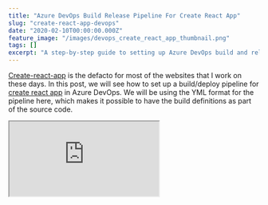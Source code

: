 ```yaml
---
title: "Azure DevOps Build Release Pipeline For Create React App"
slug: "create-react-app-devops"
date: "2020-02-10T00:00:00.000Z"
feature_image: "/images/devops_create_react_app_thumbnail.png"
tags: []
excerpt: "A step-by-step guide to setting up Azure DevOps build and release pipelines for Create React App projects using YML for automated deployments."
---
```


[Create-react-app](https://github.com/facebook/create-react-app) is the defacto for most of the websites that I work on these days. In this post, we will see how to set up a build/deploy pipeline for [create react app](https://create-react-app.dev/) in Azure DevOps. We will be using the YML format for the pipeline here, which makes it possible to have the build definitions as part of the source code.

<iframe src="https://www.youtube.com/embed/QbmLxfRCt38" />

Build Pipeline
--------------

![](/images/devops_create_react_app.jpg)

In the DevOps portal, start by creating a new Build pipeline and choose the '**Node.js with React**' template. By default, it comes with the _'Install Node.js'_ step that installs the required node version and the _'npm script step'_ to execute any custom scripts. The output of the build step must be an artifact to deploy in the Release step. To support this we need to add two steps to the YML file.

*   Install Node.js
*   Build UI (Npm script)
*   Create Archive
*   Publish Artifacts

    # Node.js with React
    # Build a Node.js project that uses React.
    # Add steps that analyze code, save build artifacts, deploy, and more:
    # https://docs.microsoft.com/azure/devops/pipelines/languages/javascript
    
    trigger:
      - master
    
    variables:
      uiSource: "src/ui"
      uiBuild: "$(uiSource)/build"
    
    pool:
      vmthumbnail: ../"ubuntu-latest"
    
    steps:
      - task: NodeTool@0
        inputs:
          versionSpec: "10.x"
        displayName: "Install Node.js"
    
      - script: |
          pushd $(uiSource)
          npm install
          npm run build
          popd
        displayName: "Build UI"
    
      - task: ArchiveFiles@2
        displayName: Archive
        inputs:
          rootFolderOrFile: "$(uiBuild)"
          includeRootFolder: false
          archiveType: "zip"
          archiveFile: "$(Build.ArtifactStagingDirectory)/ui-$(Build.BuildId).zip"
          replaceExistingArchive: true
    
      - task: PublishBuildArtifacts@1
        displayName: Publish Artifacts
        inputs:
          PathtoPublish: "$(Build.ArtifactStagingDirectory)"
          ArtifactName: "drop"
          publishLocation: "Container"
    

The above pipeline generates a zip artifact of the contents of the 'build' folder.

Release Pipeline
----------------

![](/images/devops_cra_release.jpg)

To release to Azure Web App, create a new release pipeline and add the Azure Web App Task. Link with the appropriate Azure subscription and select the web application to deploy.

Frontend Routing
----------------

When using React, you will likely use a routing library like [react-router](https://reacttraining.com/react-router/). In this case, the routing library must handle the URLs and not the server hosting the files. The server will fail to server those routes as you probably won't have anything to interpret those routes. When hosting on IIS (also for Azure Web App on Windows) add a _web.config_ file to the public folder. This file will automatically get packaged at the root of the artifact. The file has a [URL Rewrite config](https://docs.microsoft.com/en-us/iis/extensions/url-rewrite-module/creating-rewrite-rules-for-the-url-rewrite-module) that takes any route and points it to the root of the website and have the _Index.html_ file served. Eg. If the web site has a route 'https://example.com/customer/1223' and if a user hits this URL directly on the browser, IIS will redirect it to 'https://example.com' and have the default file (Index.html) served back to the user. React router will then handle the remaining route and server the appropriate React component for 'Customer/1223'.

If APIs are part of the same host, then it needs to be excluded from the URL Rewrite. Below config has _'/api'_ ignored from being redirected. Same with any URL that matches a file on the server like CSS, js, images, etc.

    <?xml version="1.0"?>
    <configuration>
        <system.webServer>
            <rewrite>
                <rules>
                    <rule name="React Routes" stopProcessing="true">
                        <match url=".*" />
                        <conditions logicalGrouping="MatchAll">
                            <add input="{REQUEST_FILENAME}" matchType="IsFile" negate="true" />
                            <add input="{REQUEST_FILENAME}" matchType="IsDirectory" negate="true" />
                            <add input="{REQUEST_URI}" pattern="^/(api)" negate="true" />
                        </conditions>
                        <action type="Rewrite" url="/" />
                    </rule>
                </rules>
            </rewrite>
            <staticContent>
                 <mimeMap fileExtension=".otf" mimeType="font/otf" />
            </staticContent>
        </system.webServer>
    </configuration>
    

Environment/Stage Variables
---------------------------

When deploying to multiple environments like (Test, Staging, Production), I like to have the configs as part of the [Azure DevOps Variable Groups](__GHOST_URL__/blog/azure-devops-variable-groups-history/). It allows having all the configuration for the application in one place and easier to manage. These variables are to be replaced in the build artifact at the time of release based on the environment it is getting released. One way to handle this is to have a script tag in '_Index.html_' file as below.

<iframe src="https://www.youtube.com/embed/eGcosoC43vI" />

    <head>
      <script>
        window.BookingConfig = {
          searchUrl: "https://example.com/search-service/",
          bookingUrl: "https://example.com/booking-service/",
          isDevelopment: true,
          imageServer: ""
        };
      </script>
      <meta charset="utf-8" />
      <link rel="icon" href="%PUBLIC_URL%/favicon.ico" />
      ...
    </head>
    

This file has the configuration for local development, allowing any developer on the team to pull down the source code and start running the application. Also add an '_Index.release.html_' file, which is same as _Index.html_ but with placeholders for the variables. In the example, _isDevelopment_ is an optional config and is false by default, hence not specified in the _Index.release.html_ file.

    <head>
      <script>
        window.BookingConfig = {
          searchUrl: "#{SearchUrl}#",
          bookingUrl: "#{BookingUrl}#",
          imageServer: "#{ImageServer}#"
        };
      </script>
      <meta charset="utf-8" />
      <link rel="icon" href="%PUBLIC_URL%/favicon.ico" />
      ...
    </head>
    

In the build step, add a command-line task to replace _Index.release.html_ as _Index.html_.

> _This step must be before the npm step that builds the application to have the correct Index.html file packaged as part of the artifact._

    - task: CmdLine@2
      inputs:
        script: |
          echo Replace Index.html with Index.release.html
          del Index.html
          ren Index.release.html Index.html
        workingDirectory: "$(uiSource)/public"
    

In the release step, add the [Replace Tokens](https://marketplace.visualstudio.com/items?itemName=qetza.replacetokens) task to replace tokens in the new Index.html file (Index.release.html in source control). Specify the appropriate root directory and the Target files to have variables replaced. By default, the Token prefix and suffix are '#{' and '}#'. Add a new variable group for each environment/stage (Test, Staging, and Prod). Add the variables to the group and associate it to the appropriate stage in the release pipeline. The task will replace the configs from the Variable Groups at the time of release.

I hope this helps you to set up a Build/Release pipeline for your create-react-app!